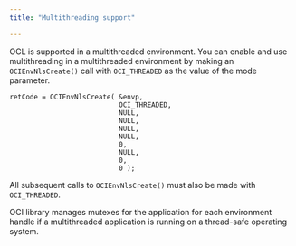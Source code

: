 ```yaml
---
title: "Multithreading support"

---
```


<div id="multithreading_support" class="registered_link"></div>

OCL is supported in a multithreaded environment. You can enable and use multithreading in a multithreaded environment by making an `OCIEnvNlsCreate()` call with `OCI_THREADED` as the value of the mode parameter.

```text
retCode = OCIEnvNlsCreate( &envp,
                           OCI_THREADED,
                           NULL,
                           NULL,
                           NULL,
                           NULL,
                           0,
                           NULL,
                           0,
                           0 );
```

All subsequent calls to `OCIEnvNlsCreate()` must also be made with `OCI_THREADED`.

OCI library manages mutexes for the application for each environment handle if a multithreaded application is running on a thread-safe operating system.
